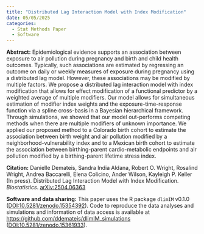 ```yaml
---
title: "Distributed Lag Interaction Model with Index Modification"
date: 05/05/2025
categories: 
  - Stat Methods Paper
  - Software
---
```




**Abstract:** Epidemiological evidence supports an association between exposure to air pollution during pregnancy and birth and child health outcomes. Typically, such associations are estimated by regressing an outcome on daily or weekly measures of exposure during pregnancy using a distributed lag model. However, these associations may be modified by multiple factors.  We propose a distributed lag interaction model with index modification that allows for effect modification of a functional predictor by a weighted average of multiple modifiers. Our model allows for simultaneous estimation of modifier index weights and the exposure-time-response function via a spline cross-basis in a Bayesian hierarchical framework. Through simulations, we showed that our model out-performs competing methods when there are multiple modifiers of unknown importance. We applied our proposed method to a Colorado birth cohort to estimate the association between birth weight and air pollution modified by a neighborhood-vulnerability index and to a Mexican birth cohort to estimate the association between birthing-parent cardio-metabolic endpoints and air pollution modified by a birthing-parent lifetime stress index.


**Citation:** Danielle Demateis, Sandra India Aldana, Robert O. Wright, Rosalind Wright, Andrea Baccarelli, Elena Colicino, Ander Wilson, Kayleigh P. Keller (In press). Distributed Lag Interaction Model with Index Modification. _Biostatistics_. [arXiv:2504.06363 ](https://arxiv.org/abs/2504.06363)


**Software and data sharing:** This paper uses the R package `dlimIM` v0.1.0 ([DOI:10.5281/zenodo.15354392](https://doi.org/10.5281/zenodo.15354392)). Code to reproduce the data analyses and simulations and information of data access is available at [https://github.com/ddemateis/dlimIM_simulations](https://github.com/ddemateis/dlimIM_simulations) ([DOI:10.5281/zenodo.15361933](https://doi.org/10.5281/zenodo.15361933)).

